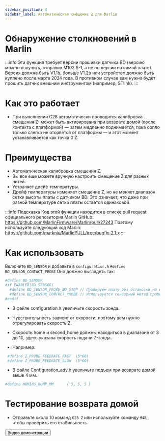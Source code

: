 ```yaml
---
sidebar_position: 4
sidebar_label: Автоматическая смещение Z для Marlin
---
```


# Обнаружение столкновений в Marlin

:::info
Эта функция требует версии прошивки датчика BD (версию можно получить, отправив M102 S-1, а не по версии на самой плате). Версия должна быть V1.1b, больше V1.2b или устройство должно быть куплено после марта 2024 года. В противном случае вам нужно будет прошить датчик внешним инструментом (например, STlink).
:::

# Как это работает

* При выполнении G28 автоматически проводится калибровка смещения Z: может быть активирована при возврате домой (после контакта с платформой) — затем медленно поднимается, пока сопло только слегка не оторвется от платформы — и этот момент устанавливается как точка 0 Z.

# Преимущества

* Автоматическая калибровка смещения Z.
* Вы все еще можете вручную настроить смещение Z для разных нитей.
* Устраняет дрейф температуры.
* Дрейф температуры изменяет смещение Z, но не меняет диапазон сетки высоты платы с датчиком BD. Это означает, что даже при разной температуре сетка платы остается одинаковой.

:::info Подсказка
Код этой функции находится в списке pull request официального репозитория Marlin GitHub: https://github.com/MarlinFirmware/Marlin/pull/27243
Поэтому используйте следующий код Marlin: https://github.com/markniu/MarlinPULL/tree/bugfix-2.1.x
:::

# Как использовать

Включите `BD_SENSOR` и добавьте в `configuration.h` `#define BD_SENSOR_CONTACT_PROBE`
Оно должно выглядеть так:

``` bash
#define BD_SENSOR
#if ENABLED(BD_SENSOR)
  #define BD_SENSOR_PROBE_NO_STOP // Пробируем плату без остановки на каждом точке
  #define BD_SENSOR_CONTACT_PROBE // Используется сенсорный метод пробирования во время возврата домой
#endif
```
* В файле configuration.h увеличьте скорость зонда.

* Чувствительность зависит от скорости, поэтому вам нужно отрегулировать скорость Z.
* Скорость home и second_home должны находиться в диапазоне от 3 до 10, здесь указана скорость подачи Z-зонда.
* Например:
``` bash
 #define Z_PROBE_FEEDRATE_FAST  (5*60)
 #define Z_PROBE_FEEDRATE_SLOW  (5*60)
```
* В файле Configuration_adv.h увеличьте подъем при возврате домой выше 4 мм.
``` bash
#define HOMING_BUMP_MM      { 5, 5, 5 } 
```
# Тестирование возврата домой
* Отправьте около 10 команд `G28 Z` или используйте команду `M48`, чтобы проверить его стабильность.

<Button variant="contained" disableElevation component="a" rel="noopener" href="https://www.youtube.com/watch?v=DzmGyJNS9bY">Видео демонстрации</Button>
